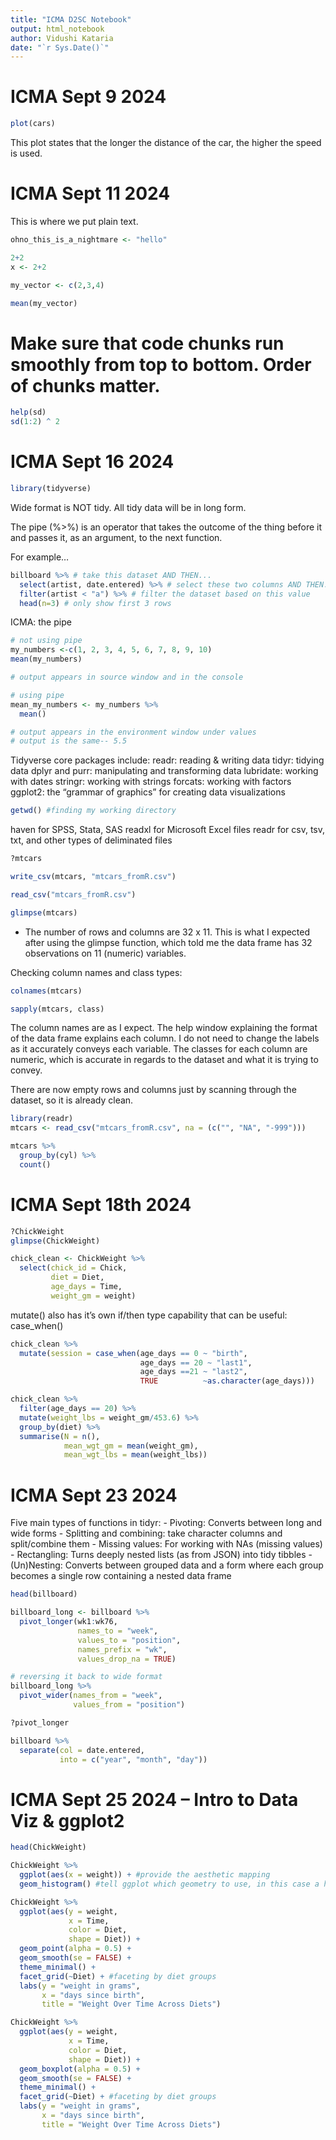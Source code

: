 ```yaml
---
title: "ICMA D2SC Notebook"
output: html_notebook
author: Vidushi Kataria
date: "`r Sys.Date()`"
---
```

# ICMA Sept 9 2024

```r
plot(cars)
```

This plot states that the longer the distance of the car, the higher the speed is used.

# ICMA Sept 11 2024

This is where we put plain text.

```r
ohno_this_is_a_nightmare <- "hello"
```

```r
2+2
x <- 2+2
```

```r
my_vector <- c(2,3,4)
```

```r
mean(my_vector)
```

# Make sure that code chunks run smoothly from top to bottom. Order of chunks matter. 

```r
help(sd)
sd(1:2) ^ 2
```

# ICMA Sept 16 2024

```r
library(tidyverse)
```

Wide format is NOT tidy. All tidy data will be in long form.

The pipe (%>%) is an operator that takes the outcome of the thing before it and passes it, as an argument, to the next function.

For example...
```r
billboard %>% # take this dataset AND THEN...
  select(artist, date.entered) %>% # select these two columns AND THEN...
  filter(artist < "a") %>% # filter the dataset based on this value
  head(n=3) # only show first 3 rows 
```

ICMA: the pipe
```r
# not using pipe
my_numbers <-c(1, 2, 3, 4, 5, 6, 7, 8, 9, 10) 
mean(my_numbers)

# output appears in source window and in the console
```
```r
# using pipe
mean_my_numbers <- my_numbers %>%
  mean()

# output appears in the environment window under values
# output is the same-- 5.5
```

Tidyverse core packages include:
readr: reading & writing data
tidyr: tidying data
dplyr and purr: manipulating and transforming data
lubridate: working with dates
stringr: working with strings 
forcats: working with factors
ggplot2: the "grammar of graphics" for creating data visualizations 

```r
getwd() #finding my working directory 
```

haven for SPSS, Stata, SAS
readxl for Microsoft Excel files
readr for csv, tsv, txt, and other types of deliminated files

```r
?mtcars
```

```r
write_csv(mtcars, "mtcars_fromR.csv")

read_csv("mtcars_fromR.csv")
```

```r
glimpse(mtcars)
```
- The number of rows and columns are 32 x 11. This is what I expected after using the glimpse function, which told me the data frame has 32 observations on 11 (numeric) variables.

Checking column names and class types:
```r
colnames(mtcars)

sapply(mtcars, class)
```
The column names are as I expect. The help window explaining the format of the data frame explains each column. I do not need to change the labels as it accurately conveys each variable. 
The classes for each column are numeric, which is accurate in regards to the dataset and what it is trying to convey.

There are now empty rows and columns just by scanning through the dataset, so it is already clean. 

```r
library(readr)
mtcars <- read_csv("mtcars_fromR.csv", na = (c("", "NA", "-999")))
```
```r
mtcars %>%
  group_by(cyl) %>%
  count()
```

# ICMA Sept 18th 2024

```r
?ChickWeight
glimpse(ChickWeight)
```

```r
chick_clean <- ChickWeight %>%
  select(chick_id = Chick,
         diet = Diet,
         age_days = Time,
         weight_gm = weight)
```

mutate() also has it's own if/then type capability that can be useful: case_when()
```r
chick_clean %>%
  mutate(session = case_when(age_days == 0 ~ "birth",
                             age_days == 20 ~ "last1",
                             age_days ==21 ~ "last2",
                             TRUE          ~as.character(age_days)))
```


```r
chick_clean %>%
  filter(age_days == 20) %>%
  mutate(weight_lbs = weight_gm/453.6) %>%
  group_by(diet) %>%
  summarise(N = n(), 
            mean_wgt_gm = mean(weight_gm),
            mean_wgt_lbs = mean(weight_lbs))
```


# ICMA Sept 23 2024
Five main types of functions in tidyr:
- Pivoting: Converts between long and wide forms
- Splitting and combining: take character columns and split/combine them
- Missing values: For working with NAs (missing values)
- Rectangling: Turns deeply nested lists (as from JSON) into tidy tibbles
- (Un)Nesting: Converts between grouped data and a form where each group becomes a single row containing a nested data frame

```r
head(billboard)
```

```r
billboard_long <- billboard %>%
  pivot_longer(wk1:wk76,
               names_to = "week",
               values_to = "position",
               names_prefix = "wk",
               values_drop_na = TRUE)
```

```r
# reversing it back to wide format 
billboard_long %>%
  pivot_wider(names_from = "week",
              values_from = "position") 
```

```r
?pivot_longer
```

```r
billboard %>%
  separate(col = date.entered,
           into = c("year", "month", "day"))
```

# ICMA Sept 25 2024 -- Intro to Data Viz & ggplot2
```r
head(ChickWeight)
```
```r
ChickWeight %>%
  ggplot(aes(x = weight)) + #provide the aesthetic mapping 
  geom_histogram() #tell ggplot which geometry to use, in this case a histogram
```

```r
ChickWeight %>%
  ggplot(aes(y = weight,
             x = Time,
             color = Diet,
             shape = Diet)) +
  geom_point(alpha = 0.5) +
  geom_smooth(se = FALSE) +
  theme_minimal() +
  facet_grid(~Diet) + #faceting by diet groups
  labs(y = "weight in grams",
       x = "days since birth",
       title = "Weight Over Time Across Diets")
```

```r
ChickWeight %>%
  ggplot(aes(y = weight,
             x = Time,
             color = Diet,
             shape = Diet)) +
  geom_boxplot(alpha = 0.5) +
  geom_smooth(se = FALSE) +
  theme_minimal() +
  facet_grid(~Diet) + #faceting by diet groups
  labs(y = "weight in grams",
       x = "days since birth",
       title = "Weight Over Time Across Diets")
```

